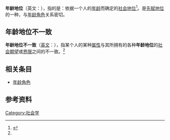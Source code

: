 {{社会学}}
'''年龄地位'''（英文：{{lang|en|Age status}}），指的是：依据一个人的[[年龄|年龄]]而确定的[[社会地位|社会地位]]<ref name="#1"> {{cite book | last1 = Popenoe | first1 = David | authorlink1 = | last2 = 李 | first2 = 强 | title = Sociology（社会学） | chapter = 词汇表 | date = 2007--10-01 | year = 2007 | pages = 694-714 | accessdate = 2010-09-08 | isbn = 978-7-300-08078-9}}</ref>。是[[先赋地位|先赋地位]]的一种，与[[年龄角色|年龄角色]]关系密切。

==年龄地位不一致==
'''年龄地位不一致'''（[[英文|英文]]：{{lang|en|Age status inconsistency}}），指某个人的某种[[属性|属性]]与其所拥有的各种'''年龄地位'''的[[社会期望|社会期望]]或[[界限|界限]]之间的不一致。<ref name="#1"/>

==相关条目==
* [[年龄角色|年龄角色]]

==参考资料==
{{reflist}}

{{Sociology-stub}}

[[Category:社会学|Category:社会学]]